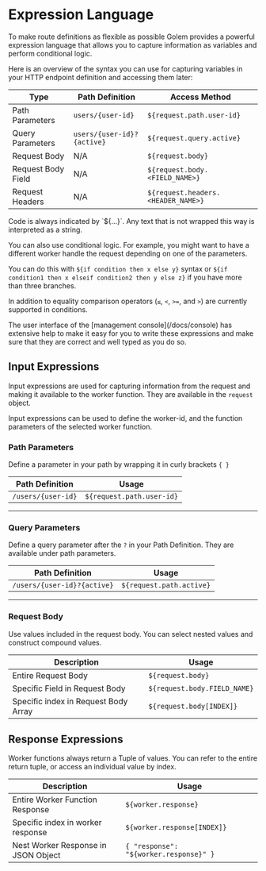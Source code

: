 
# Expression Language

To make route definitions as flexible as possible Golem provides a powerful expression language that allows you to capture information as variables and perform conditional logic.

Here is an overview of the syntax you can use for capturing variables in your HTTP endpoint definition and accessing them later:

| Type               | Path Definition            | Access Method                      |
| ------------------ | -------------------------- | ---------------------------------- |
| Path Parameters    | `users/{user-id}`          | `${request.path.user-id}`          |
| Query Parameters   | `users/{user-id}?{active}` | `${request.query.active}`          |
| Request Body       | N/A                        | `${request.body}`                  |
| Request Body Field | N/A                        | `${request.body.<FIELD_NAME>}`     |
| Request Headers    | N/A                        | `${request.headers.<HEADER_NAME>}` |

<Callout type="info">
Code is always indicated by `${…}`. Any text that is not wrapped this way is interpreted as a string.
</Callout>

You can also use conditional logic. For example, you might want to have a different worker handle the request depending on one of the parameters.

You can do this with `${if condition then x else y}` syntax or `${if condition1 then x elseif condition2 then y else z}` if you have more than three branches.

In addition to equality comparison operators (`≤`, `<`, `>=`, and `>`) are currently supported in conditions.

<Callout type="info">
  The user interface of the [management console](/docs/console) has extensive help to make it easy
  for you to write these expressions and make sure that they are correct and well typed as you do
  so.
</Callout>

## Input Expressions

Input expressions are used for capturing information from the request and making it available to the worker function. They are available in the `request` object.

Input expressions can be used to define the worker-id, and the function parameters of the selected worker function.

### Path Parameters

Define a parameter in your path by wrapping it in curly brackets `{ }`

| Path Definition    | Usage                     |
| ------------------ | ------------------------- |
| `/users/{user-id}` | `${request.path.user-id}` |

---

### Query Parameters

Define a query parameter after the `?` in your Path Definition. They are available under path parameters.

| Path Definition             | Usage                    |
| --------------------------- | ------------------------ |
| `/users/{user-id}?{active}` | `${request.path.active}` |

---

### Request Body

Use values included in the request body. You can select nested values and construct compound values.

| Description                          | Usage                        |
| ------------------------------------ | ---------------------------- |
| Entire Request Body                  | `${request.body}`            |
| Specific Field in Request Body       | `${request.body.FIELD_NAME}` |
| Specific index in Request Body Array | `${request.body[INDEX]}`     |

## Response Expressions

Worker functions always return a Tuple of values. You can refer to the entire return tuple, or access an individual value by index.

| Description                         | Usage                                  |
| ----------------------------------- | -------------------------------------- |
| Entire Worker Function Response     | `${worker.response}`                   |
| Specific index in worker response   | `${worker.response[INDEX]}`            |
| Nest Worker Response in JSON Object | `{ "response": "${worker.response}" }` |
